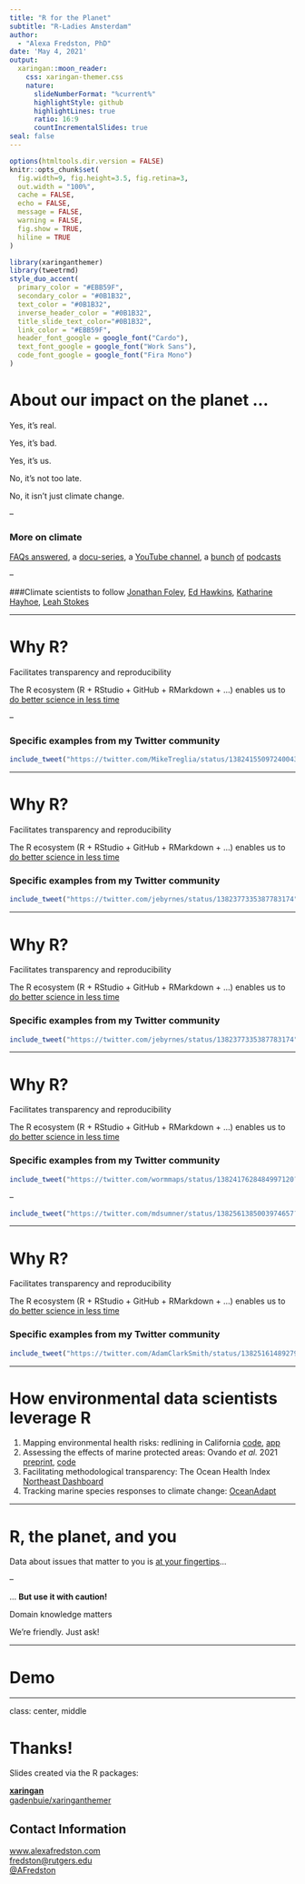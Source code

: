 ```yaml
---
title: "R for the Planet"
subtitle: "R-Ladies Amsterdam"
author: 
  - "Alexa Fredston, PhD"
date: 'May 4, 2021'
output:
  xaringan::moon_reader:
    css: xaringan-themer.css
    nature:
      slideNumberFormat: "%current%"
      highlightStyle: github
      highlightLines: true
      ratio: 16:9
      countIncrementalSlides: true
seal: false
---
```

<style>
.title-slide {
vertical-align: bottom !important; 
text-align: left !important;
}
</style>


```r
options(htmltools.dir.version = FALSE)
knitr::opts_chunk$set(
  fig.width=9, fig.height=3.5, fig.retina=3,
  out.width = "100%",
  cache = FALSE,
  echo = FALSE,
  message = FALSE, 
  warning = FALSE,
  fig.show = TRUE,
  hiline = TRUE
)
```

```r
library(xaringanthemer)
library(tweetrmd) 
style_duo_accent(
  primary_color = "#EBB59F",
  secondary_color = "#0B1B32",
  text_color = "#0B1B32",
  inverse_header_color = "#0B1B32",
  title_slide_text_color="#0B1B32",
  link_color = "#EBB59F",
  header_font_google = google_font("Cardo"),
  text_font_google = google_font("Work Sans"),
  code_font_google = google_font("Fira Mono")
)
```


# About our impact on the planet ... 

Yes, it's real.

Yes, it's bad.

Yes, it's us. 

No, it's not too late.

No, it isn't just climate change. 

--

### More on climate
[FAQs answered](https://www.nytimes.com/article/climate-change-global-warming-faq.html), a  [docu-series](https://www.amazon.com/Years-Living-Dangerously-Complete-Showtime/dp/B00NDOXDJU), a [YouTube channel](https://www.youtube.com/channel/UCi6RkdaEqgRVKi3AzidF4ow), a [bunch](https://www.criticalfrequency.org/drilled) [of](https://www.hottakepod.com/) [podcasts](https://www.degreespod.com/)

--

###Climate scientists to follow
[Jonathan Foley](https://twitter.com/GlobalEcoGuy), [Ed Hawkins](https://twitter.com/ed_hawkins), [Katharine Hayhoe](https://twitter.com/KHayhoe), [Leah Stokes](https://twitter.com/leahstokes)

---

# Why R?

Facilitates transparency and reproducibility

The R ecosystem (R + RStudio + GitHub + RMarkdown + ...) enables us to [do better science in less time](https://www.nature.com/articles/s41559-017-0160)

--

### Specific examples from my Twitter community 

```r
include_tweet("https://twitter.com/MikeTreglia/status/1382415509724004355?s=20")
```

---

# Why R?

Facilitates transparency and reproducibility

The R ecosystem (R + RStudio + GitHub + RMarkdown + ...) enables us to [do better science in less time](https://www.nature.com/articles/s41559-017-0160)

### Specific examples from my Twitter community 

```r
include_tweet("https://twitter.com/jebyrnes/status/1382377335387783174")
```

---

# Why R?

Facilitates transparency and reproducibility

The R ecosystem (R + RStudio + GitHub + RMarkdown + ...) enables us to [do better science in less time](https://www.nature.com/articles/s41559-017-0160)

### Specific examples from my Twitter community 

```r
include_tweet("https://twitter.com/jebyrnes/status/1382377335387783174")
```

---


# Why R?

Facilitates transparency and reproducibility

The R ecosystem (R + RStudio + GitHub + RMarkdown + ...) enables us to [do better science in less time](https://www.nature.com/articles/s41559-017-0160)

### Specific examples from my Twitter community 

```r
include_tweet("https://twitter.com/wormmaps/status/1382417628484997120?s=20")
```

--

```r
include_tweet("https://twitter.com/mdsumner/status/1382561385003974657?s=20")
```


---

# Why R?

Facilitates transparency and reproducibility

The R ecosystem (R + RStudio + GitHub + RMarkdown + ...) enables us to [do better science in less time](https://www.nature.com/articles/s41559-017-0160)

### Specific examples from my Twitter community 

```r
include_tweet("https://twitter.com/AdamClarkSmith/status/1382516148927918084")
```

---

# How environmental data scientists leverage R 

1. Mapping environmental health risks: redlining in California [code](https://github.com/daltare/Redline-Mapping), [app](https://cawaterdatadive.shinyapps.io/Redline-Mapping/)
1. Assessing the effects of marine protected areas: Ovando *et al.* 2021 [preprint](https://figshare.com/articles/preprint/Assessing_the_Population-level_Conservation_Effects_of_Marine_Protected_Areas/12715409), [code](https://github.com/DanOvando/population-effects-of-mpas)
1. Facilitating methodological transparency: The Ocean Health Index [Northeast Dashboard](https://ohi-northeast.shinyapps.io/ne-dashboard/)
1. Tracking marine species responses to climate change: [OceanAdapt](https://github.com/pinskylab/OceanAdapt)

---

# R, the planet, and you

Data about issues that matter to you is [at your fingertips](https://ropensci.org/packages/data-access/)...

--

... **But use it with caution!**

Domain knowledge matters

We're friendly. Just ask!

---

# Demo 


---
class: center, middle

# Thanks!

Slides created via the R packages:

[**xaringan**](https://github.com/yihui/xaringan)<br>
[gadenbuie/xaringanthemer](https://github.com/gadenbuie/xaringanthemer)

## Contact Information

[www.alexafredston.com](https://www.alexafredston.com/)<br>
[fredston@rutgers.edu](mailto:fredston@rutgers.edu)<br>
[@AFredston](https://twitter.com/AFredston)
